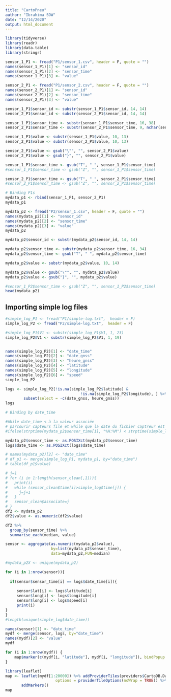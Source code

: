 ```yaml
---
title: "CartoPneu"
author: "Ibrahima SOW"
date: "12/14/2020"
output: html_document
---
```


```r
library(tidyverse)
library(readr)
library(data.table)
library(stringr)
```


```r
sensor_1_P1 <- fread("P1/sensor_1.csv", header = F, quote = "")
names(sensor_1_P1)[1] <- "sensor_id"
names(sensor_1_P1)[2] <- "sensor_time"
names(sensor_1_P1)[3] <- "value"
``` 

```r
sensor_2_P1 <- fread("P1/sensor_2.csv", header = F, quote = "")
names(sensor_2_P1)[1] <- "sensor_id"
names(sensor_2_P1)[2] <- "sensor_time"
names(sensor_2_P1)[3] <- "value"
``` 

```r
sensor_1_P1$sensor_id <- substr(sensor_1_P1$sensor_id, 14, 14)
sensor_2_P1$sensor_id <- substr(sensor_2_P1$sensor_id, 14, 14)

sensor_1_P1$sensor_time <- substr(sensor_1_P1$sensor_time, 16, 38)
sensor_2_P1$sensor_time <- substr(sensor_2_P1$sensor_time, 9, nchar(sensor_2_P1$sensor_time)-2)

sensor_1_P1$value <- substr(sensor_1_P1$value, 10, 13)
sensor_2_P1$value <- substr(sensor_2_P1$value, 10, 13)

sensor_2_P1$value <- gsub("\"", "", sensor_2_P1$value)
sensor_2_P1$value <- gsub("}", "", sensor_2_P1$value)

sensor_1_P1$sensor_time <- gsub("T", " ", sensor_1_P1$sensor_time)
#sensor_1_P1$sensor_time <- gsub("Z", "", sensor_1_P1$sensor_time)

sensor_2_P1$sensor_time <- gsub("T", " ", sensor_2_P1$sensor_time)
#sensor_2_P1$sensor_time <- gsub("Z", "", sensor_2_P1$sensor_time)
```

```r
# Binding P1s
mydata_p1 <- rbind(sensor_1_P1, sensor_2_P1)
mydata_p1
```

```r
mydata_p2 <- fread("P2/sensor_1.csv", header = F, quote = "")
names(mydata_p2)[1] <- "sensor_id"
names(mydata_p2)[2] <- "sensor_time"
names(mydata_p2)[3] <- "value"
mydata_p2
``` 


```r
mydata_p2$sensor_id <- substr(mydata_p2$sensor_id, 14, 14)

mydata_p2$sensor_time <- substr(mydata_p2$sensor_time, 16, 34)
mydata_p2$sensor_time <- gsub("T", " ", mydata_p2$sensor_time)

mydata_p2$value <- substr(mydata_p2$value, 10, 14)

mydata_p2$value <- gsub("\"", "", mydata_p2$value)
mydata_p2$value <- gsub("}", "", mydata_p2$value)

#sensor_1_P2$sensor_time <- gsub("Z", "", sensor_1_P2$sensor_time)
head(mydata_p2)
```

## Importing simple log files 

```r
#simple_log_P1 <- fread("P1/simple-log.txt",  header = F)
simple_log_P2 <- fread("P2/simple-log.txt",  header = F)

#simple_log_P1$V1 <- substr(simple_log_P1$V1, 1, 23)
simple_log_P2$V1 <- substr(simple_log_P2$V1, 1, 19)


names(simple_log_P2)[1] <- "date_time"
names(simple_log_P2)[2] <- "date_gnss"
names(simple_log_P2)[3] <- "heure_gnss"
names(simple_log_P2)[4] <- "latitude"
names(simple_log_P2)[5] <- "longitude"
names(simple_log_P2)[6] <- "speed"
simple_log_P2
```


```r
logs <- simple_log_P2[!is.na(simple_log_P2$latitude) &
                                 !is.na(simple_log_P2$longitude), ] %>%
        subset(select = -c(date_gnss, heure_gnss))
logs
```

```r
# Binding by date_time

#While date_time < à la valeur associée 
# parcourir capteurs file et while que la date du fichier captreur est inférieur à la 
#ifelse(strptime(mydata_p2$sensor_time[1], "%H:%M") < strptime(simple_log$date_time[1], "%H:%M"), "Dead", "NONE")

mydata_p2$sensor_time <- as.POSIXct(mydata_p2$sensor_time)
logs$date_time <- as.POSIXct(logs$date_time)

# names(mydata_p2)[2] <- "date_time"
# df_p1 <- merge(simple_log_P1, mydata_p1, by="date_time")
# table(df_p1$value)

# j=1
# for (i in 1:length(sensor_clean[,1])){
#   print(i)
#   while (sensor_clean$time[i]>simple_log$time[j]) {
#     j=j+1
#   }
#   sensor_clean$associate=j
# }
df2 <- mydata_p2
df2$value <- as.numeric(df2$value)
```

```r
df2 %>%
  group_by(sensor_time) %>%
  summarise_each(median, value)
```

```r
sensor <- aggregate(as.numeric(mydata_p2$value),
                    by=list(mydata_p2$sensor_time),
                    data=mydata_p2,FUN=median)
```

```r
#mydata_p2X <- unique(mydata_p2)

for (i in 1:nrow(sensor)){
  
  if(sensor$sensor_time[i] == logs$date_time[i]){
    
     sensor$lat[i] <- logs$latitude[i]
     sensor$long[i] <- logs$longitude[i]
     sensor$long[i] <- logs$speed[i]
     print(i)
}
}
#length(unique(simple_log$date_time))
```


```r
names(sensor)[1] <- "date_time"
mydf <- merge(sensor, logs, by="date_time")
names(mydf)[2] <- "value"
mydf
```

```r
for (i in 1:nrow(mydf)) {
    map$marker(c(mydf[i, "latitude"], mydf[i, "longitude"]), bindPopup = mydf[i, "location"])
}
```


```r
library(leaflet)
map <- leaflet(mydf[1:20000]) %>% addProviderTiles(providers$CartoDB.DarkMatterNoLabels,
                      options = providerTileOptions(noWrap = TRUE)) %>%
       addMarkers()
map
```






